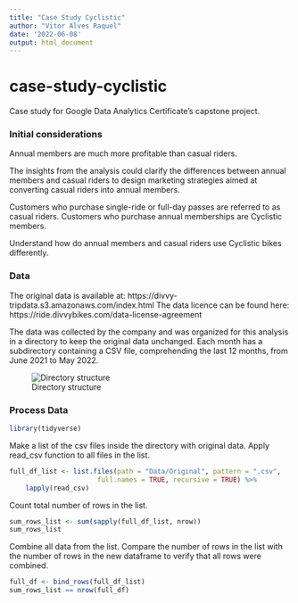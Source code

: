 ```yaml
---
title: "Case Study Cyclistic"
author: "Vitor Alves Raquel"
date: '2022-06-08'
output: html_document
---
```


# case-study-cyclistic

Case study for Google Data Analytics Certificate's capstone project.

### Initial considerations

Annual members are much more profitable than casual riders.

The insights from the analysis could clarify the differences between annual members and casual riders to design marketing strategies aimed at converting casual riders into annual members.

Customers who purchase single-ride or full-day passes are referred to as casual riders. Customers who purchase annual memberships are Cyclistic members.

Understand how do annual members and casual riders use Cyclistic bikes differently. 

### Data

The original data is available at: https://divvy-tripdata.s3.amazonaws.com/index.html
The data licence can be found here: https://ride.divvybikes.com/data-license-agreement

The data was collected by the company and was organized for this analysis in a directory to keep the original data unchanged. Each month has a subdirectory 
containing a CSV file, comprehending the last 12 months, from June 2021 to May 
2022.

![Directory structure](/home/vitor/Pictures/directory_structure.png)

### Process Data

```r
library(tidyverse)
```

Make a list of the csv files inside the directory with original data.
Apply read_csv function to all files in the list.

```r
full_df_list <- list.files(path = "Data/Original", pattern = ".csv", 
                      full.names = TRUE, recursive = TRUE) %>% 
    lapply(read_csv)
```

Count total number of rows in the list.

```r
sum_rows_list <- sum(sapply(full_df_list, nrow))
sum_rows_list
```

Combine all data from the list. Compare the number of rows in the list with the
number of rows in the new dataframe to verify that all rows were combined.

```r
full_df <- bind_rows(full_df_list)
sum_rows_list == nrow(full_df)

```

